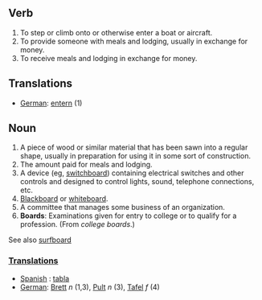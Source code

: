 ==Verb==
# To step or climb onto or otherwise enter a boat or aircraft.
# To provide someone with meals and lodging, usually in exchange for money.
# To receive meals and lodging in exchange for money.
==Translations==
*[[German]]: [[entern]] (1)

==Noun==
# A piece of wood or similar material that has been sawn into a regular shape, usually in preparation for using it in some sort of construction.
# The amount paid for meals and lodging.
# A device (eg, [[switchboard]]) containing electrical switches and other controls and designed to control lights, sound, telephone connections, etc.
# [[Blackboard]] or [[whiteboard]].
# A committee that manages some business of an organization.
# '''Boards''': Examinations given for entry to college or to qualify for a profession.  (From ''college boards''.)


See also [[w:surfboard|surfboard]]

=== [[Translations]] ===

* [[Spanish]] : [[tabla]]
*[[German]]: [[Brett]] ''n'' (1,3), [[Pult]] ''n'' (3), [[Tafel]] ''f'' (4)